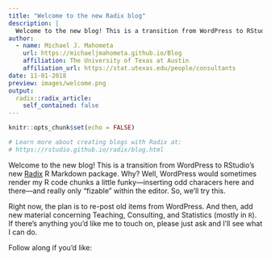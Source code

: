 ```yaml
---
title: "Welcome to the new Radix blog"
description: |
  Welcome to the new blog! This is a transition from WordPress to RStudio's new Radix R Markdown package.
author:
  - name: Michael J. Mahometa
    url: https://michaeljmahometa.github.io/Blog
    affiliation: The University of Texas at Austin
    affiliation_url: https://stat.utexas.edu/people/consultants
date: 11-01-2018
preview: images/welcome.png
output:
  radix::radix_article:
    self_contained: false
---
```


```r
knitr::opts_chunk$set(echo = FALSE)

# Learn more about creating blogs with Radix at:
# https://rstudio.github.io/radix/blog.html

```

Welcome to the new blog! This is a transition from WordPress to RStudio's new [Radix](https://rstudio.github.io/radix/) R Markdown package. Why? Well, WordPress would sometimes render my R code chunks a little funky---inserting odd characers here and there---and really only "fizable" within the editor. So, we'll try this. 

Right now, the plan is to re-post old items from WordPress. And then, add new material concerning Teaching, Consulting, and Statistics (mostly in `R`). If there's anything you'd like me to touch on, please just ask and I'll see what I can do.

Follow along if you'd like: [<i class="fab fa-twitter-square"></i>](https://twitter.com/mjmahometa)
